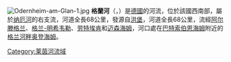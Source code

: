 {{noteTA|G1=德国地名|G2=Landkreis|G3=单位}}
[[Image:Odernheim-am-Glan-1.jpg|right]]
{{Coord|49|46|33|N|7|42|51|E|display=title}}
'''格蘭河'''（{{lang-de|Glan}}，{{IPA-de|ɡlaːn|-|De-Glan.ogg}}）是[[德國|德國]]的河流，位於該國西南部，屬於[[纳厄河|纳厄河]]的右支流，河道全長68公里，發源自[[洪堡|洪堡]]，河道全長68公里，流經[[阿尔滕格兰|阿尔滕格兰]]、[[格兰-明希韦勒|格兰-明希韦勒]]、[[劳特埃肯|劳特埃肯]]和[[迈森海姆|迈森海姆]]，河口處在[[巴特索伯恩海姆|巴特索伯恩海姆]]附近的[[格兰河畔奥登海姆|格兰河畔奥登海姆]]。

{{Authority control}}
{{Germany-geo-stub}}
[[Category:莱茵河流域|Category:莱茵河流域]]